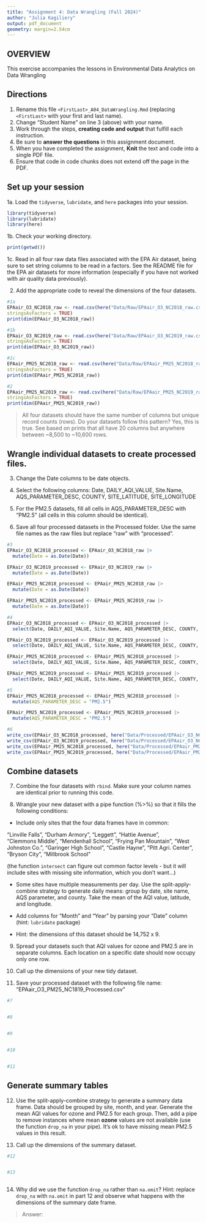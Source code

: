 ```yaml
---
title: "Assignment 4: Data Wrangling (Fall 2024)"
author: "Julia Kagiliery"
output: pdf_document
geometry: margin=2.54cm
---
```


## OVERVIEW

This exercise accompanies the lessons in Environmental Data Analytics on Data Wrangling 

## Directions

1. Rename this file `<FirstLast>_A04_DataWrangling.Rmd` (replacing `<FirstLast>` with your first and last name).
2. Change "Student Name" on line 3 (above) with your name.
3. Work through the steps, **creating code and output** that fulfill each instruction.
4. Be sure to **answer the questions** in this assignment document.
5. When you have completed the assignment, **Knit** the text and code into a single PDF file.
6. Ensure that code in code chunks does not extend off the page in the PDF.


## Set up your session 

1a. Load the `tidyverse`,  `lubridate`, and `here` packages into your session.

```r
library(tidyverse)
library(lubridate)
library(here)
```


1b. Check your working directory.

```r
print(getwd())
```


1c. Read in all four raw data files associated with the EPA Air dataset, being sure to set string columns to be read in a factors. See the README file for the EPA air datasets for more information (especially if you have not worked with air quality data previously). 

2. Add the appropriate code to reveal the dimensions of the four datasets. 

```r
#1a 
EPAair_O3_NC2018_raw <- read.csv(here("Data/Raw/EPAair_O3_NC2018_raw.csv"),
stringsAsFactors = TRUE)
print(dim(EPAair_O3_NC2018_raw))

#1b 
EPAair_O3_NC2019_raw <- read.csv(here("Data/Raw/EPAair_O3_NC2019_raw.csv"),
stringsAsFactors = TRUE)
print(dim(EPAair_O3_NC2019_raw))

#1c 
EPAair_PM25_NC2018_raw <- read.csv(here("Data/Raw/EPAair_PM25_NC2018_raw.csv"),
stringsAsFactors = TRUE)
print(dim(EPAair_PM25_NC2018_raw))

#2 
EPAair_PM25_NC2019_raw <- read.csv(here("Data/Raw/EPAair_PM25_NC2019_raw.csv"),
stringsAsFactors = TRUE)
print(dim(EPAair_PM25_NC2019_raw))
```

>All four datasets should have the same number of columns but unique record counts (rows). Do your datasets follow this pattern?
Yes, this is true. See based on prints that all have 20 columns but anywhere between ~8,500 to ~10,600 rows.

## Wrangle individual datasets to create processed files.

3. Change the Date columns to be date objects.

4. Select the following columns: Date, DAILY_AQI_VALUE, Site.Name, AQS_PARAMETER_DESC, COUNTY, SITE_LATITUDE, SITE_LONGITUDE

5. For the PM2.5 datasets, fill all cells in AQS_PARAMETER_DESC with "PM2.5" (all cells in this column should be identical).

6. Save all four processed datasets in the Processed folder. Use the same file names as the raw files but replace "raw" with "processed".

```r
#3
EPAair_O3_NC2018_processed <- EPAair_O3_NC2018_raw |>
  mutate(Date = as.Date(Date))

EPAair_O3_NC2019_processed <- EPAair_O3_NC2019_raw |>
  mutate(Date = as.Date(Date))

EPAair_PM25_NC2018_processed <- EPAair_PM25_NC2018_raw |>
  mutate(Date = as.Date(Date))

EPAair_PM25_NC2019_processed <- EPAair_PM25_NC2019_raw |>
  mutate(Date = as.Date(Date))

#4
EPAair_O3_NC2018_processed <- EPAair_O3_NC2018_processed |>
  select(Date, DAILY_AQI_VALUE, Site.Name, AQS_PARAMETER_DESC, COUNTY, SITE_LATITUDE, SITE_LONGITUDE)

EPAair_O3_NC2019_processed <- EPAair_O3_NC2019_processed |>
  select(Date, DAILY_AQI_VALUE, Site.Name, AQS_PARAMETER_DESC, COUNTY, SITE_LATITUDE, SITE_LONGITUDE)

EPAair_PM25_NC2018_processed <- EPAair_PM25_NC2018_processed |>
  select(Date, DAILY_AQI_VALUE, Site.Name, AQS_PARAMETER_DESC, COUNTY, SITE_LATITUDE, SITE_LONGITUDE)

EPAair_PM25_NC2019_processed <- EPAair_PM25_NC2019_processed |>
  select(Date, DAILY_AQI_VALUE, Site.Name, AQS_PARAMETER_DESC, COUNTY, SITE_LATITUDE, SITE_LONGITUDE)

#5
EPAair_PM25_NC2018_processed <- EPAair_PM25_NC2018_processed |>
  mutate(AQS_PARAMETER_DESC = "PM2.5")

EPAair_PM25_NC2019_processed <- EPAair_PM25_NC2019_processed |>
  mutate(AQS_PARAMETER_DESC = "PM2.5")

#6
write_csv(EPAair_O3_NC2018_processed, here("Data/Processed/EPAair_O3_NC2018_processed.csv"))
write_csv(EPAair_O3_NC2019_processed, here("Data/Processed/EPAair_O3_NC2019_processed.csv"))
write_csv(EPAair_PM25_NC2018_processed, here("Data/Processed/EPAair_PM25_NC2018_processed.csv"))
write_csv(EPAair_PM25_NC2019_processed, here("Data/Processed/EPAair_PM25_NC2019_processed.csv"))
```


## Combine datasets

7. Combine the four datasets with `rbind`. Make sure your column names are identical prior to running this code.

8. Wrangle your new dataset with a pipe function (%>%) so that it fills the following conditions: 

  * Include only sites that the four data frames have in common:  
    
  "Linville Falls", "Durham Armory", "Leggett", "Hattie Avenue",  
  "Clemmons Middle", "Mendenhall School", "Frying Pan Mountain", 
  "West Johnston Co.", "Garinger High School", "Castle Hayne", 
  "Pitt Agri. Center", "Bryson City", "Millbrook School" 
  
  (the function `intersect` can figure out common factor levels - but it will include sites with missing site information, which you don't want...) 

  * Some sites have multiple measurements per day. Use the split-apply-combine strategy to generate daily means: group by date, site name, AQS parameter, and county. Take the mean of the AQI value, latitude, and longitude.
  
  * Add columns for "Month" and "Year" by parsing your "Date" column (hint: `lubridate` package)
  
  * Hint: the dimensions of this dataset should be 14,752 x 9.

9. Spread your datasets such that AQI values for ozone and PM2.5 are in separate columns. Each location on a specific date should now occupy only one row.

10. Call up the dimensions of your new tidy dataset.

11. Save your processed dataset with the following file name: "EPAair_O3_PM25_NC1819_Processed.csv"

```r
#7 


#8 


#9


#10


#11


```


## Generate summary tables

12. Use the split-apply-combine strategy to generate a summary data frame. Data should be grouped by site, month, and year. Generate the mean AQI values for ozone and PM2.5 for each group. Then, add a pipe to remove instances where mean **ozone** values are not available (use the function `drop_na` in your pipe). It's ok to have missing mean PM2.5 values in this result. 

13. Call up the dimensions of the summary dataset.

```r

#12


#13



```

14. Why did we use the function `drop_na` rather than `na.omit`? Hint: replace `drop_na` with `na.omit` in part 12 and observe what happens with the dimensions of the summary date frame.

> Answer: 

